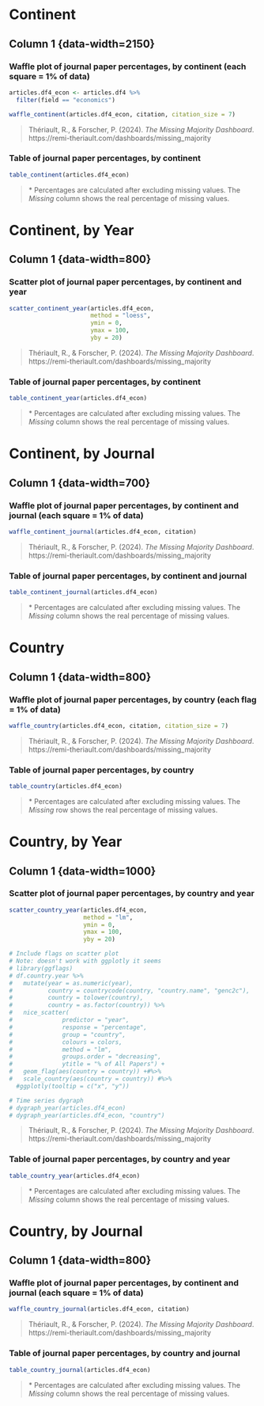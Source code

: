 # Continent {data-navmenu="Economics"}

## Column 1 {data-width=2150} {.tabset .tabset-fade}

### Waffle plot of journal paper percentages, by continent (each square = 1% of data) {data-height=680}

```r
articles.df4_econ <- articles.df4 %>% 
  filter(field == "economics")

waffle_continent(articles.df4_econ, citation, citation_size = 7)

```

> Thériault, R., & Forscher, P. (2024). *The Missing Majority Dashboard*. https://remi-theriault.com/dashboards/missing_majority

### Table of journal paper percentages, by continent

```r
table_continent(articles.df4_econ)

```

> \* Percentages are calculated after excluding missing values. The *Missing* column shows the real percentage of missing values.

# Continent, by Year {data-navmenu="Economics"}

## Column 1 {data-width=800} {.tabset .tabset-fade}

### Scatter plot of journal paper percentages, by continent and year {data-height=680}

```r
scatter_continent_year(articles.df4_econ, 
                       method = "loess",
                       ymin = 0,                     
                       ymax = 100,
                       yby = 20)

```

> Thériault, R., & Forscher, P. (2024). *The Missing Majority Dashboard*. https://remi-theriault.com/dashboards/missing_majority

### Table of journal paper percentages, by continent

```r
table_continent_year(articles.df4_econ)

```

> \* Percentages are calculated after excluding missing values. The *Missing* column shows the real percentage of missing values.

# Continent, by Journal {data-navmenu="Economics"}

## Column 1 {data-width=700} {.tabset .tabset-fade}

### Waffle plot of journal paper percentages, by continent and journal (each square = 1% of data) {data-height=680}

```r
waffle_continent_journal(articles.df4_econ, citation)

```

> Thériault, R., & Forscher, P. (2024). *The Missing Majority Dashboard*. https://remi-theriault.com/dashboards/missing_majority

### Table of journal paper percentages, by continent and journal

```r
table_continent_journal(articles.df4_econ)

```

> \* Percentages are calculated after excluding missing values. The *Missing* column shows the real percentage of missing values.

# Country {data-navmenu="Economics"}

## Column 1 {data-width=800} {.tabset .tabset-fade}

### Waffle plot of journal paper percentages, by country (each flag = 1% of data) {data-height=680}

```r
waffle_country(articles.df4_econ, citation, citation_size = 7)

```

> Thériault, R., & Forscher, P. (2024). *The Missing Majority Dashboard*. https://remi-theriault.com/dashboards/missing_majority

### Table of journal paper percentages, by country

```r
table_country(articles.df4_econ)

```

> \* Percentages are calculated after excluding missing values. The *Missing* row shows the real percentage of missing values.

# Country, by Year {data-navmenu="Economics"}

## Column 1 {data-width=1000} {.tabset .tabset-fade}

### Scatter plot of journal paper percentages, by country and year {data-height=680}

```r
scatter_country_year(articles.df4_econ, 
                     method = "lm",
                     ymin = 0,
                     ymax = 100,
                     yby = 20)

# Include flags on scatter plot
# Note: doesn't work with ggplotly it seems
# library(ggflags)
# df.country.year %>%
#   mutate(year = as.numeric(year),
#          country = countrycode(country, "country.name", "genc2c"),
#          country = tolower(country),
#          country = as.factor(country)) %>%
#   nice_scatter(
#              predictor = "year",
#              response = "percentage",
#              group = "country",
#              colours = colors,
#              method = "lm",
#              groups.order = "decreasing",
#              ytitle = "% of All Papers") + 
#   geom_flag(aes(country = country)) +#%>%
#   scale_country(aes(country = country)) #%>%
  #ggplotly(tooltip = c("x", "y"))

# Time series dygraph 
# dygraph_year(articles.df4_econ)
# dygraph_year(articles.df4_econ, "country")

```

> Thériault, R., & Forscher, P. (2024). *The Missing Majority Dashboard*. https://remi-theriault.com/dashboards/missing_majority

### Table of journal paper percentages, by country and year

```r
table_country_year(articles.df4_econ)

```

> \* Percentages are calculated after excluding missing values. The *Missing* column shows the real percentage of missing values.

# Country, by Journal {data-navmenu="Economics"}

## Column 1 {data-width=800} {.tabset .tabset-fade}

### Waffle plot of journal paper percentages, by continent and journal (each square = 1% of data) {data-height=680}

```r
waffle_country_journal(articles.df4_econ, citation)

```

> Thériault, R., & Forscher, P. (2024). *The Missing Majority Dashboard*. https://remi-theriault.com/dashboards/missing_majority

### Table of journal paper percentages, by country and journal

```r
table_country_journal(articles.df4_econ)

```

> \* Percentages are calculated after excluding missing values. The *Missing* column shows the real percentage of missing values.
